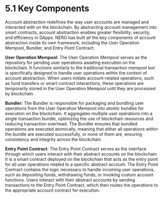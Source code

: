 # 5.1 Key Components

Account abstraction redefines the way user accounts are managed and interacted with on the blockchain. By abstracting account management into smart contracts, account abstraction enables greater flexibility, security, and efficiency in DApps. NERO has built all the key components of account abstraction inside its own framework, including the User Operation Mempool, Bundler, and Entry Point Contract:

**User Operation Mempool:** The User Operation Mempool serves as the repository for pending user operations awaiting execution on the blockchain. It functions similarly to the traditional transaction mempool but is specifically designed to handle user operations within the context of account abstraction. When users initiate account-related operations, such as fund transfers or smart contract interactions, these operations are temporarily stored in the User Operation Mempool until they are processed by blockchain.

**Bundler:** The Bundler is responsible for packaging and bundling user operations from the User Operation Mempool into atomic bundles for execution on the blockchain. It aggregates multiple user operations into a single transaction bundle, optimizing the use of blockchain resources and reducing transaction overhead. The Bundler ensures that bundled operations are executed atomically, meaning that either all operations within the bundle are executed successfully, or none of them are, ensuring consistency and integrity across the blockchain.

**Entry Point Contract:** The Entry Point Contract serves as the interface through which users interact with their abstract accounts on the blockchain. It is a smart contract deployed on the blockchain that acts as the entry point for all user operations related to a specific abstract account. The Entry Point Contract contains the logic necessary to handle incoming user operations, such as depositing funds, withdrawing funds, or invoking custom account functions. Users interact with their abstract accounts by sending transactions to the Entry Point Contract, which then routes the operations to the appropriate account contract for execution.